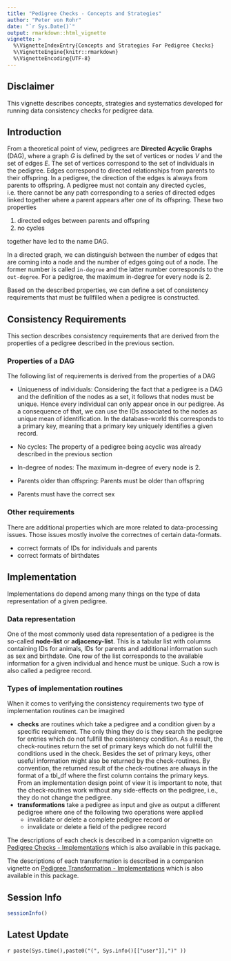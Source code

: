 ```yaml
---
title: "Pedigree Checks - Concepts and Strategies"
author: "Peter von Rohr"
date: "`r Sys.Date()`"
output: rmarkdown::html_vignette
vignette: >
  %\VignetteIndexEntry{Concepts and Strategies For Pedigree Checks}
  %\VignetteEngine{knitr::rmarkdown}
  %\VignetteEncoding{UTF-8}
---
```



## Disclaimer
This vignette describes concepts, strategies and systematics developed for running data consistency checks for pedigree data.


## Introduction
From a theoretical point of view, pedigrees are __Directed Acyclic Graphs__ (DAG), where a graph $G$ is defined by the set of vertices or nodes $V$ and the set of edges $E$. The set of vertices correspond to the set of individuals in the pedigree. Edges correspond to directed relationships from parents to their offspring. In a pedigree, the direction of the edges is always from parents to offspring. A pedigree must not contain any directed cycles, i.e. there cannot be any path corresponding to a series of directed edges linked together where a parent appears after one of its offspring. These two properties 

1. directed edges between parents and offspring
2. no cycles

together have led to the name DAG.

In a directed graph, we can distinguish between the number of edges that are coming into a node and the number of edges going out of a node. The former number is called `in-degree` and the latter number corresponds to the `out-degree`. For a pedigree, the maximum in-degree for every node is $2$.

Based on the described properties, we can define a set of consistency requirements that must be fullfilled when a pedigree is constructed.


## Consistency Requirements
This section describes consistency requirements that are derived from the properties of a pedigree described in the previous section.

### Properties of a DAG
The following list of requirements is derived from the properties of a DAG

* Uniqueness of individuals: Considering the fact that a pedigree is a DAG and the definition of the nodes as a set, it follows that nodes must be unique. Hence every individual can only appear once in our pedigree. As a consequence of that, we can use the IDs associated to the nodes as unique mean of identification. In the database-world this corresponds to a primary key, meaning that a primary key uniquely identifies a given record.

* No cycles: The property of a pedigree being acyclic was already described in the previous section

* In-degree of nodes: The maximum in-degree of every node is $2$.

* Parents older than offspring: Parents must be older than offspring

* Parents must have the correct sex

### Other requirements
There are additional properties which are more related to data-processing issues. Those issues mostly involve the correctnes of certain data-formats.

* correct formats of IDs for individuals and parents
* correct formats of birthdates


## Implementation
Implementations do depend among many things on the type of data representation of a given pedigree. 

### Data representation
One of the most commonly used data representation of a pedigree is the so-called __node-list__ or __adjacency-list__. This is a tabular list with columns containing IDs for animals, IDs for parents and additional information such as sex and birthdate. One row of the list corresponds to the available information for a given individual and hence must be unique. Such a row is also called a pedigree record.

### Types of implementation routines
When it comes to verifying the consistency requirements two type of implementation routines can be imagined

* __checks__ are routines which take a pedigree and a condition given by a specific requirement. The only thing they do is they search the pedigree for entries which do not fullfill the consistency condition. As a result, the check-routines return the set of primary keys which do not fullfill the conditions used in the check. Besides the set of primary keys, other useful information might also be returned by the check-routines. By convention, the returned result of the check-routines are always in the format of a tbl_df where the first column contains the primary keys. From an implementation design point of view it is important to note, that the check-routines work without any side-effects on the pedigree, i.e., they do not change the pedigree.
* __transformations__ take a pedigree as input and give as output a different pedigree where one of the following two operations were applied
    + invalidate or delete a complete pedigree record or 
    + invalidate or delete a field of the pedigree record
    
The descriptions of each check is described in a companion vignette on [Pedigree Checks - Implementations](ConsistencyCheckImplementation.html) which is also available in this package.    

The descriptions of each transformation is described in a companion vignette on [Pedigree Transformation - Implementations](TransformationImplementation.html) which is also available in this package.    
    


## Session Info
```r
sessionInfo()
```


## Latest Update
`r paste(Sys.time(),paste0("(", Sys.info()[["user"]],")" ))`

